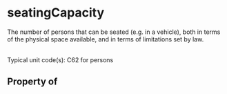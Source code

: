 # seatingCapacity

The number of persons that can be seated (e.g. in a vehicle), both in terms of the physical space available, and in terms of limitations set by law.<br/><br/>

Typical unit code(s): C62 for persons

## Property of



